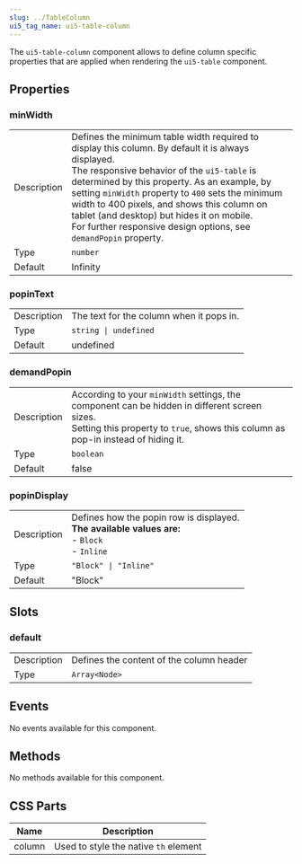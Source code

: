 ```yaml
---
slug: ../TableColumn
ui5_tag_name: ui5-table-column
---
```




The `ui5-table-column` component allows to define column specific properties that are applied
when rendering the `ui5-table` component.

## Properties
### minWidth
|             |   |
|-------------|---|
| Description | Defines the minimum table width required to display this column. By default it is always displayed.<br />The responsive behavior of the `ui5-table` is determined by this property. As an example, by setting `minWidth` property to `400` sets the minimum width to 400 pixels, and	shows this column on tablet (and desktop) but hides it on mobile.<br />For further responsive design options, see `demandPopin` property. |
| Type        | `number`               |
| Default     | Infinity                         |
### popinText
|             |   |
|-------------|---|
| Description | The text for the column when it pops in. |
| Type        | `string \| undefined`               |
| Default     | undefined                         |
### demandPopin
|             |   |
|-------------|---|
| Description | According to your `minWidth` settings, the component can be hidden in different screen sizes.<br />Setting this property to `true`, shows this column as pop-in instead of hiding it. |
| Type        | `boolean`               |
| Default     | false                         |
### popinDisplay
|             |   |
|-------------|---|
| Description | Defines how the popin row is displayed.<br />**The available values are:**<br />- `Block`<br />- `Inline` |
| Type        | `"Block" \| "Inline"`               |
| Default     | "Block"                         |

## Slots
### default
|             |   |
|-------------|---|
| Description | Defines the content of the column header |
| Type        | `Array<Node>` |

## Events
No events available for this component.

## Methods
No methods available for this component.

## CSS Parts
| Name | Description |
|------|-------------|
| column | Used to style the native `th` element |